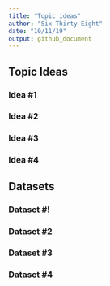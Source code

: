 ```yaml
---
title: "Topic ideas"
author: "Six Thirty Eight"
date: "10/11/19"
output: github_document
---
```


## Topic Ideas

### Idea #1

### Idea #2

### Idea #3 

### Idea #4


## Datasets

### Dataset #!

### Dataset #2

### Dataset #3

### Dataset #4